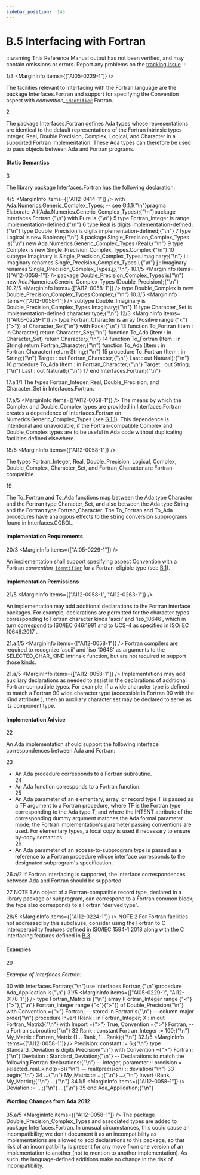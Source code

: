 ```yaml
---
sidebar_position:  145
---
```


# B.5 Interfacing with Fortran

:::warning
This Reference Manual output has not been verified,
and may contain omissions or errors.
Report any problems on the [tracking issue](https://github.com/ada-lang-io/ada-lang-io/issues/20)
:::


<MarginText>1/3</MarginText>
<MarginInfo items={["AI05-0229-1"]} />
<p>The facilities relevant to interfacing with the Fortran language are the package Interfaces.Fortran and support for specifying the Convention aspect with <em>convention_</em><code><a href="../AA-2/AA-2.3#S0002">identifier</a></code> Fortran.<br /></p>

<MarginText>2</MarginText>
<p>The package Interfaces.Fortran defines Ada types whose representations are identical to the default representations of the Fortran intrinsic types Integer, Real, Double Precision, Complex, Logical, and Character in a supported Fortran implementation. These Ada types can therefore be used to pass objects between Ada and Fortran programs. <br /></p>


#### Static Semantics

<MarginText>3</MarginText>
<p>The library package Interfaces.Fortran has the following declaration: <br /></p>

<MarginText>4/5</MarginText>
<MarginInfo items={["AI12-0414-1"]} />
<CodeBlock language="ada">
with Ada.Numerics.Generic_Complex_Types;  -- see <a href="../AA-G/AA-G.1#Subclause_G.1.1">G.1.1</a>{"\n"}pragma Elaborate_All(Ada.Numerics.Generic_Complex_Types);{"\n"}package Interfaces.Fortran {"\n"}   with  Pure is {"\n"}
<MarginText>5</MarginText>
   type Fortran_Integer is range implementation-defined;{"\n"}
<MarginText>6</MarginText>
   type Real             is digits implementation-defined;{"\n"}   type Double_Precision is digits implementation-defined;{"\n"}
<MarginText>7</MarginText>
   type Logical is new Boolean;{"\n"}
<MarginText>8</MarginText>
   package Single_Precision_Complex_Types is{"\n"}      new Ada.Numerics.Generic_Complex_Types (Real);{"\n"}
<MarginText>9</MarginText>
   type Complex is new Single_Precision_Complex_Types.Complex;{"\n"}
<MarginText>10</MarginText>
   subtype Imaginary is Single_Precision_Complex_Types.Imaginary;{"\n"}   i : Imaginary renames Single_Precision_Complex_Types.i;{"\n"}   j : Imaginary renames Single_Precision_Complex_Types.j;{"\n"}
<MarginText>10.1/5</MarginText>
<MarginInfo items={["AI12-0058-1"]} />
   package Double_Precision_Complex_Types is{"\n"}      new Ada.Numerics.Generic_Complex_Types (Double_Precision);{"\n"}
<MarginText>10.2/5</MarginText>
<MarginInfo items={["AI12-0058-1"]} />
   type Double_Complex is new Double_Precision_Complex_Types.Complex;{"\n"}
<MarginText>10.3/5</MarginText>
<MarginInfo items={["AI12-0058-1"]} />
   subtype Double_Imaginary is Double_Precision_Complex_Types.Imaginary;{"\n"}
<MarginText>11</MarginText>
   type Character_Set is implementation-defined character type;{"\n"}
<MarginText>12/3</MarginText>
<MarginInfo items={["AI05-0229-1"]} />
   type Fortran_Character is array (Positive range {"<"}{">"}) of Character_Set{"\n"}      with Pack;{"\n"}
<MarginText>13</MarginText>
   function To_Fortran (Item : in Character) return Character_Set;{"\n"}   function To_Ada (Item : in Character_Set) return Character;{"\n"}
<MarginText>14</MarginText>
   function To_Fortran (Item : in String) return Fortran_Character;{"\n"}   function To_Ada     (Item : in Fortran_Character) return String;{"\n"}
<MarginText>15</MarginText>
   procedure To_Fortran (Item       : in String;{"\n"}                         Target     : out Fortran_Character;{"\n"}                         Last       : out Natural);{"\n"}
<MarginText>16</MarginText>
   procedure To_Ada (Item     : in Fortran_Character;{"\n"}                     Target   : out String;{"\n"}                     Last     : out Natural);{"\n"}
<MarginText>17</MarginText>
end Interfaces.Fortran;{"\n"}

</CodeBlock>
<MarginText>17.a.1/1</MarginText>
<Admonition type="aarm" aarm="implementation-defined" title="Implementation defined: ">
<strong></strong>The types Fortran_Integer, Real, Double_Precision, and Character_Set in Interfaces.Fortran.<br /></Admonition>

<MarginText>17.a/5</MarginText>
<MarginInfo items={["AI12-0058-1"]} />
<Admonition type="aarm" aarm="ramification" title="Ramification: ">
<strong></strong>The means by which the Complex and Double_Complex types are  provided in Interfaces.Fortran creates a dependence of Interfaces.Fortran on Numerics.Generic_Complex_Types (see <a href="../AA-G/AA-G.1#Subclause_G.1.1">G.1.1</a>). This dependence is intentional and unavoidable, if the Fortran-compatible Complex and Double_Complex types are  to be useful in Ada code without duplicating facilities defined elsewhere. <br /></Admonition>

<MarginText>18/5</MarginText>
<MarginInfo items={["AI12-0058-1"]} />
<p>The types Fortran_Integer, Real, Double_Precision, Logical, Complex, Double_Complex, Character_Set, and Fortran_Character are Fortran-compatible.<br /></p>

<MarginText>19</MarginText>
<p>The To_Fortran and To_Ada functions map between the Ada type Character and the Fortran type Character_Set, and also between the Ada type String and the Fortran type Fortran_Character. The To_Fortran and To_Ada procedures have analogous effects to the string conversion subprograms found in Interfaces.COBOL. <br /></p>


#### Implementation Requirements

<MarginText>20/3</MarginText>
<MarginInfo items={["AI05-0229-1"]} />
<p>An implementation shall support specifying aspect Convention with a Fortran <em>convention</em>_<code><a href="../AA-2/AA-2.3#S0002">identifier</a></code> for a Fortran-eligible type (see <a href="../AA-B/AA-B.1">B.1</a>). <br /></p>


#### Implementation Permissions

<MarginText>21/5</MarginText>
<MarginInfo items={["AI12-0058-1", "AI12-0263-1"]} />
<p>An implementation may add additional declarations to the Fortran interface packages. For example, declarations are permitted for the character types corresponding to Fortran character kinds 'ascii' and 'iso_10646', which in turn correspond to ISO/IEC 646:1991 and to UCS-4 as specified in ISO/IEC 10646:2017 . <br /></p>

<MarginText>21.a.1/5</MarginText>
<MarginInfo items={["AI12-0058-1"]} />
<Admonition type="aarm" aarm="reason" title="Reason: ">
<strong></strong>Fortran compilers are required to recognize 'ascii' and 'iso_10646' as arguments to the SELECTED_CHAR_KIND intrinsic function, but are not required to support those kinds. <br /></Admonition>

<MarginText>21.a/5</MarginText>
<MarginInfo items={["AI12-0058-1"]} />
<Admonition type="aarm" aarm="discussion" title="Discussion: ">
<strong></strong>Implementations may add auxiliary declarations as needed to assist in the declarations of additional Fortran-compatible types. For example,   if a wide character type is defined to match a Fortran 90 wide character type (accessible in Fortran 90 with the Kind attribute ), then an auxiliary character set may be declared to serve as its component type. <br /></Admonition>


#### Implementation Advice

<MarginText>22</MarginText>
<p>An Ada implementation should support the following interface correspondences between Ada and Fortran: <br /></p>

<MarginText>23</MarginText>
<ul>
<li>An Ada procedure corresponds to a Fortran subroutine.<br /></li>
<MarginText>24</MarginText>
<li>An Ada function corresponds to a Fortran function.<br /></li>
<MarginText>25</MarginText>
<li>An Ada parameter of an elementary, array, or record type T is passed as a TF argument to a Fortran procedure, where TF is the Fortran type corresponding to the Ada type T, and where the INTENT attribute of the corresponding dummy argument matches the Ada formal parameter mode; the Fortran implementation's parameter passing conventions are used. For elementary types, a local copy is used if necessary to ensure by-copy semantics.<br /></li>
<MarginText>26</MarginText>
<li>An Ada parameter of an access-to-subprogram type is passed as a reference to a Fortran procedure whose interface corresponds to the designated subprogram's specification. <br /></li>
</ul>
<MarginText>26.a/2</MarginText>
<Admonition type="aarm" aarm="implementation-advice" title="Implementation Advice">
<strong></strong>If Fortran interfacing is supported, the interface correspondences between Ada and Fortran should be supported.<br /></Admonition>

<MarginText>27</MarginText>
<Admonition type="aarm" aarm="note" title="Note: ">
NOTE 1   An object of a Fortran-compatible record type, declared in a library package or subprogram, can correspond to a Fortran common block; the type also corresponds to a Fortran &ldquo;derived type&rdquo;.<br /></Admonition>

<MarginText>28/5</MarginText>
<MarginInfo items={["AI12-0224-1"]} />
<Admonition type="aarm" aarm="note" title="Note: ">
NOTE 2   For Fortran facilities not addressed by this subclause, consider using the Fortran to C interoperability features defined in ISO/IEC 1594-1:2018 along with the C interfacing features defined in <a href="../AA-B/AA-B.3">B.3</a>.<br /></Admonition>


#### Examples

<MarginText>29</MarginText>
<p><em>Example of Interfaces.Fortran:</em> <br /></p>

<MarginText>30</MarginText>
<CodeBlock language="ada">
with Interfaces.Fortran;{"\n"}use Interfaces.Fortran;{"\n"}procedure Ada_Application is{"\n"}
<MarginText>31/5</MarginText>
<MarginInfo items={["AI05-0229-1", "AI12-0178-1"]} />
   type Fortran_Matrix is {"\n"}      array (Fortran_Integer  range {"<"}{">"},{"\n"}             Fortran_Integer  range {"<"}{">"}) of Double_Precision{"\n"}      with Convention ={">"} Fortran;                  -- stored in Fortran's{"\n"}                                                   -- column-major order{"\n"}   procedure Invert (Rank : in Fortran_Integer; X : in out Fortran_Matrix){"\n"}      with Import ={">"} True, Convention ={">"} Fortran; -- a Fortran subroutine{"\n"}
<MarginText>32</MarginText>
   Rank      : constant Fortran_Integer := 100;{"\n"}   My_Matrix : Fortran_Matrix (1 .. Rank, 1 .. Rank);{"\n"}
<MarginText>32.1/5</MarginText>
<MarginInfo items={["AI12-0058-1"]} />
   Precision: constant := 6;{"\n"}   type Standard_Deviation is digits Precision{"\n"}      with Convention ={">"} Fortran;{"\n"}   Deviation : Standard_Deviation;{"\n"}      -- Declarations to match the following Fortran declarations:{"\n"}      --   integer, parameter :: precision = selected_real_kind(p=6){"\n"}      --   real(precision) :: deviation{"\n"}
<MarginText>33</MarginText>
begin{"\n"}
<MarginText>34</MarginText>
   ...{"\n"}   My_Matrix := ...;{"\n"}   ...{"\n"}   Invert (Rank, My_Matrix);{"\n"}   ...{"\n"}
<MarginText>34.1/5</MarginText>
<MarginInfo items={["AI12-0058-1"]} />
   Deviation := ...;{"\n"}   ...{"\n"}
<MarginText>35</MarginText>
end Ada_Application;{"\n"}

</CodeBlock>

#### Wording Changes from Ada 2012

<MarginText>35.a/5</MarginText>
<MarginInfo items={["AI12-0058-1"]} />
<Admonition type="aarm" aarm="correction" title="Correction:">
<strong></strong> The package Double_Precision_Complex_Types and associated types are added to package Interfaces.Fortran. In unusual circumstances, this could cause an incompatibility; we don't document it as an incompatibility as implementations are allowed to add declarations to this package, so that risk of an incompatibility is present for any move from one version of an implementation to another (not to mention to another implementation). As such, the language-defined additions make no change in the risk of incompatibility. <br /></Admonition>

